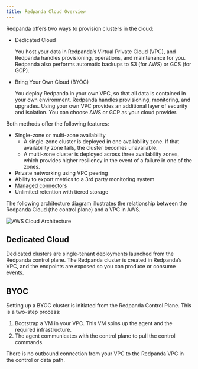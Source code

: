 ```yaml
---
title: Redpanda Cloud Overview
---
```


<head>
    <meta name="title" content="Redpanda Cloud Overview | Redpanda Docs"/>
    <meta name="description" content="Redpanda Cloud offers two ways to create a cluster: Dedicated Cloud and Bring Your Own Cloud (BYOC)."/>
</head>

Redpanda offers two ways to provision clusters in the cloud:
* Dedicated Cloud

    You host your data in Redpanda’s Virtual Private Cloud (VPC), and Redpanda handles provisioning, operations, and maintenance for you. Redpanda also performs automatic backups to S3 (for AWS) or GCS (for GCP).
* Bring Your Own Cloud (BYOC)

    You deploy Redpanda in your own VPC, so that all data is contained in your own environment. Redpanda handles provisioning, monitoring, and upgrades. Using your own VPC provides an additional layer of security and isolation. You can choose AWS or GCP as your cloud provider.

Both methods offer the following features:
* Single-zone or multi-zone availability
    * A single-zone cluster is deployed in one availability zone. If that availability zone fails, the cluster becomes unavailable.
    * A multi-zone cluster is deployed across three availability zones, which provides higher resiliency in the event of a failure in one of the zones.
* Private networking using VPC peering
* Ability to export metrics to a 3rd party monitoring system
* [Managed connectors](/docs/cloud/managed-connectors)
* Unlimited retention with tiered storage

The following architecture diagram illustrates the relationship between the Redpanda Cloud (the control plane) and a VPC in AWS.

![AWS Cloud Architecture](./aws_cloud_architecture.png)

## Dedicated Cloud

Dedicated clusters are single-tenant deployments launched from the Redpanda control plane. The Redpanda cluster is created in Redpanda’s VPC, and the endpoints are exposed so you can produce or consume events.

## BYOC

Setting up a BYOC cluster is initiated from the Redpanda Control Plane. This is a two-step process:
1. Bootstrap a VM in your VPC. This VM spins up the agent and the required infrastructure.
2. The agent communicates with the control plane to pull the control commands.

There is no outbound connection from your VPC to the Redpanda VPC in the control or data path.